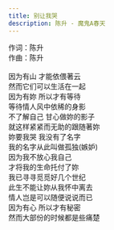 ```yaml
---
title: 别让我哭
description: 陈升 - 魔鬼A春天
---
```


作词：陈升<br />作曲：陈升<br /><br />因为有山 才能依偎著云<br />然而它们可以生活在一起<br />因为有妳 所以才有等待<br />等待情人风中依稀的身影<br />不了解自己 甘心做妳的影子<br />就这样紧紧而无助的跟随著妳<br />妳要我哭 我没有了名字<br />我的名字从此叫做孤独(嫉妒)<br />因为我不放心我自己<br />才将我的生命托付了妳<br />我已寻寻觅觅好几个世纪<br />此生不能让妳从我怀中离去<br />情人岂是可以随便说说而已<br />因为有心 所以才有秘密<br />然而大部份的时候都是些痛楚